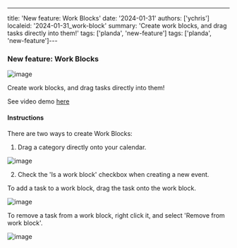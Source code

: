 ---
title: 'New feature: Work Blocks'
date: '2024-01-31'
authors: ['ychris']
localeid: '2024-01-31_work-block'
summary: 'Create work blocks, and drag tasks directly into them!'
tags: ['planda', 'new-feature']
tags: ['planda', 'new-feature']---

### New feature: Work Blocks
![image](/blog/work-block/afternoon.png)

Create work blocks, and drag tasks directly into them!

See video demo [here](https://docs.google.com/presentation/d/11koB1zPuBdAZpyvNM24ksnVQoDQrHnlGqAMpsSneZN0/edit?usp=sharing#slide=id.g2b56425a90d_0_5)

#### Instructions

There are two ways to create Work Blocks:

1. Drag a category directly onto your calendar.

![image](/blog/work-block/drag-category.png)

2. Check the 'Is a work block' checkbox when creating a new event.

To add a task to a work block, drag the task onto the work block.

![image](/blog/work-block/form.png)

To remove a task from a work block, right click it, and select 'Remove from work block'.

![image](/blog/work-block/context-menu.png)